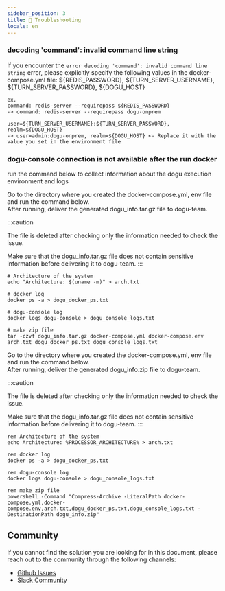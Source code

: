 ```yaml
---
sidebar_position: 3
title: 👷 Troubleshooting
locale: en
---
```



### decoding 'command': invalid command line string

If you encounter the `error decoding 'command': invalid command line string` error, please explicitly specify the following values in the docker-compose.yml file: ${REDIS_PASSWORD}, ${TURN_SERVER_USERNAME}, ${TURN_SERVER_PASSWORD}, ${DOGU_HOST}

```
ex.
command: redis-server --requirepass ${REDIS_PASSWORD}
-> command: redis-server --requirepass dogu-onprem

user=${TURN_SERVER_USERNAME}:${TURN_SERVER_PASSWORD}, realm=${DOGU_HOST}
-> user=admin:dogu-onprem, realm=${DOGU_HOST} <- Replace it with the value you set in the environment file
```

### dogu-console connection is not available after the run docker

run the command below to collect information about the dogu execution environment and logs

<Tabs groupId="os" defaultValue="linux" queryString>
<TabItem value="linux" label="Linux/macOS" default>
Go to the directory where you created the docker-compose.yml, env file and run the command below.<br />
After running, deliver the generated dogu_info.tar.gz file to dogu-team.

:::caution

The file is deleted after checking only the information needed to check the issue.

Make sure that the dogu_info.tar.gz file does not contain sensitive information before delivering it to dogu-team.
:::

```
# Architecture of the system
echo "Architecture: $(uname -m)" > arch.txt

# docker log
docker ps -a > dogu_docker_ps.txt

# dogu-console log
docker logs dogu-console > dogu_console_logs.txt

# make zip file
tar -czvf dogu_info.tar.gz docker-compose.yml docker-compose.env arch.txt dogu_docker_ps.txt dogu_console_logs.txt
```

</TabItem>

<TabItem value="windows" label="Windows">
Go to the directory where you created the docker-compose.yml, env file and run the command below.<br />
After running, deliver the generated dogu_info.zip file to dogu-team.

:::caution

The file is deleted after checking only the information needed to check the issue.

Make sure that the dogu_info.tar.gz file does not contain sensitive information before delivering it to dogu-team.
:::

```
rem Architecture of the system
echo Architecture: %PROCESSOR_ARCHITECTURE% > arch.txt

rem docker log
docker ps -a > dogu_docker_ps.txt

rem dogu-console log
docker logs dogu-console > dogu_console_logs.txt

rem make zip file
powershell -Command "Compress-Archive -LiteralPath docker-compose.yml,docker-compose.env,arch.txt,dogu_docker_ps.txt,dogu_console_logs.txt -DestinationPath dogu_info.zip"

```

</TabItem>
</Tabs>

## Community

If you cannot find the solution you are looking for in this document, please reach out to the community through the following channels:

- [Github Issues](https://github.com/dogu-team/dogu-self-hosted/issues)
- [Slack Community](https://join.slack.com/t/dogu-community/shared_invite/zt-1zespy16o-TgYIureSBI6ma6o_nG3gVw)

```

```

